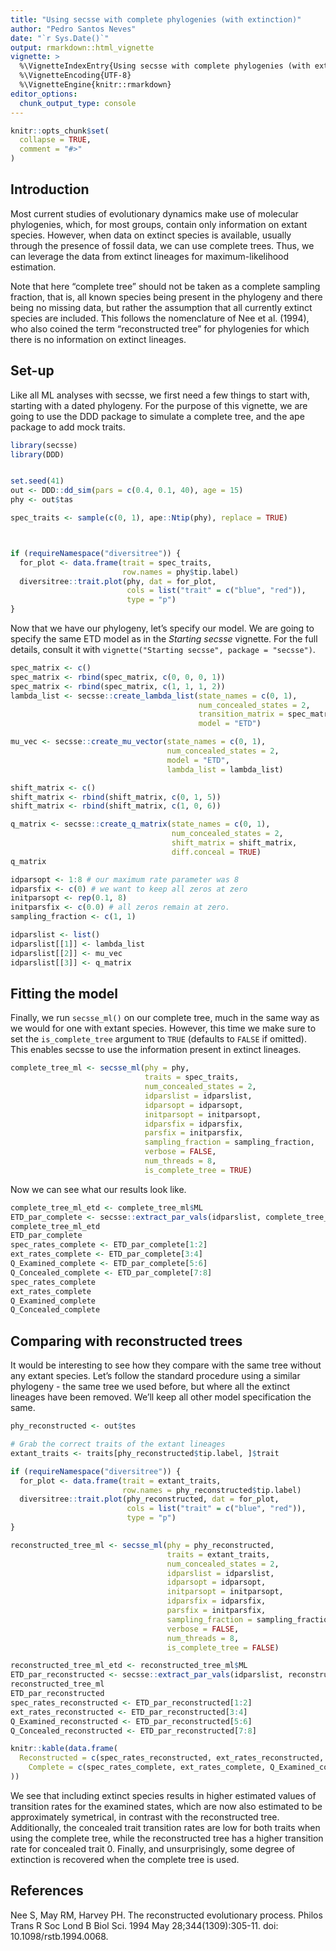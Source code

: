 ```yaml
---
title: "Using secsse with complete phylogenies (with extinction)"
author: "Pedro Santos Neves"
date: "`r Sys.Date()`"
output: rmarkdown::html_vignette
vignette: >
  %\VignetteIndexEntry{Using secsse with complete phylogenies (with extinction)}
  %\VignetteEncoding{UTF-8}
  %\VignetteEngine{knitr::rmarkdown}
editor_options: 
  chunk_output_type: console
---
```


```r
knitr::opts_chunk$set(
  collapse = TRUE,
  comment = "#>"
)
```

## Introduction

Most current studies of evolutionary dynamics make use of molecular phylogenies,
which, for most groups, contain only information on extant species. However,
when data on extinct species is available, usually through the presence of 
fossil data, we can use complete trees. Thus, we can leverage the data
from extinct lineages for maximum-likelihood estimation.

Note that here "complete tree" should not be taken as a complete sampling 
fraction, that is, all known species being present in the phylogeny and there 
being no missing data, but rather the assumption that all currently extinct 
species are included. This follows the nomenclature of Nee et al. (1994), 
who also coined the term "reconstructed tree" for phylogenies for which there
is no information on extinct lineages.

## Set-up

Like all ML analyses with secsse, we first need a few things to start with, 
starting with a dated phylogeny. For the purpose of this vignette, we are going
to use the DDD package to simulate a complete tree, and the ape package to add
mock traits.

```r
library(secsse)
library(DDD)


set.seed(41)
out <- DDD::dd_sim(pars = c(0.4, 0.1, 40), age = 15)
phy <- out$tas

spec_traits <- sample(c(0, 1), ape::Ntip(phy), replace = TRUE)



if (requireNamespace("diversitree")) {
  for_plot <- data.frame(trait = spec_traits,
                         row.names = phy$tip.label)
  diversitree::trait.plot(phy, dat = for_plot,
                          cols = list("trait" = c("blue", "red")),
                          type = "p")
}
```

Now that we have our phylogeny, let's specify our model. We are going to specify
the same ETD model as in the _Starting secsse_ vignette. For the full details,
consult it with `vignette("Starting secsse", package = "secsse")`.

``` r
spec_matrix <- c()
spec_matrix <- rbind(spec_matrix, c(0, 0, 0, 1))
spec_matrix <- rbind(spec_matrix, c(1, 1, 1, 2))
lambda_list <- secsse::create_lambda_list(state_names = c(0, 1),
                                          num_concealed_states = 2,
                                          transition_matrix = spec_matrix,
                                          model = "ETD")

mu_vec <- secsse::create_mu_vector(state_names = c(0, 1),
                                   num_concealed_states = 2,
                                   model = "ETD",
                                   lambda_list = lambda_list)

shift_matrix <- c()
shift_matrix <- rbind(shift_matrix, c(0, 1, 5))
shift_matrix <- rbind(shift_matrix, c(1, 0, 6))

q_matrix <- secsse::create_q_matrix(state_names = c(0, 1),
                                    num_concealed_states = 2,
                                    shift_matrix = shift_matrix,
                                    diff.conceal = TRUE)
q_matrix

idparsopt <- 1:8 # our maximum rate parameter was 8
idparsfix <- c(0) # we want to keep all zeros at zero
initparsopt <- rep(0.1, 8)
initparsfix <- c(0.0) # all zeros remain at zero.
sampling_fraction <- c(1, 1)

idparslist <- list()
idparslist[[1]] <- lambda_list
idparslist[[2]] <- mu_vec
idparslist[[3]] <- q_matrix
```

## Fitting the model

Finally, we run `secsse_ml()` on our complete tree, much in the same way as we 
would for one with extant species. However, this time we make sure to set the 
`is_complete_tree` argument to `TRUE` (defaults to `FALSE` if omitted). This
enables secsse to use the information present in extinct lineages.

```r
complete_tree_ml <- secsse_ml(phy = phy,
                              traits = spec_traits,
                              num_concealed_states = 2,
                              idparslist = idparslist,
                              idparsopt = idparsopt,
                              initparsopt = initparsopt,
                              idparsfix = idparsfix,
                              parsfix = initparsfix,
                              sampling_fraction = sampling_fraction,
                              verbose = FALSE,
                              num_threads = 8,
                              is_complete_tree = TRUE)
```

Now we can see what our results look like.

```r
complete_tree_ml_etd <- complete_tree_ml$ML
ETD_par_complete <- secsse::extract_par_vals(idparslist, complete_tree_ml$MLpars)
complete_tree_ml_etd
ETD_par_complete
spec_rates_complete <- ETD_par_complete[1:2]
ext_rates_complete <- ETD_par_complete[3:4]
Q_Examined_complete <- ETD_par_complete[5:6]
Q_Concealed_complete <- ETD_par_complete[7:8]
spec_rates_complete
ext_rates_complete
Q_Examined_complete
Q_Concealed_complete
```

## Comparing with reconstructed trees

It would be interesting to see how they compare with the same tree without any
extant species. Let's follow the standard procedure using a similar phylogeny -
the same tree we used before, but where all the extinct lineages have been 
removed. We'll keep all other model specification the same.

```r
phy_reconstructed <- out$tes

# Grab the correct traits of the extant lineages
extant_traits <- traits[phy_reconstructed$tip.label, ]$trait

if (requireNamespace("diversitree")) {
  for_plot <- data.frame(trait = extant_traits,
                         row.names = phy_reconstructed$tip.label)
  diversitree::trait.plot(phy_reconstructed, dat = for_plot,
                          cols = list("trait" = c("blue", "red")),
                          type = "p")
}

reconstructed_tree_ml <- secsse_ml(phy = phy_reconstructed,
                                   traits = extant_traits,
                                   num_concealed_states = 2,
                                   idparslist = idparslist,
                                   idparsopt = idparsopt,
                                   initparsopt = initparsopt,
                                   idparsfix = idparsfix,
                                   parsfix = initparsfix,
                                   sampling_fraction = sampling_fraction,
                                   verbose = FALSE,
                                   num_threads = 8,
                                   is_complete_tree = FALSE)

```


```r
reconstructed_tree_ml_etd <- reconstructed_tree_ml$ML
ETD_par_reconstructed <- secsse::extract_par_vals(idparslist, reconstructed_tree_ml$MLpars)
reconstructed_tree_ml
ETD_par_reconstructed
spec_rates_reconstructed <- ETD_par_reconstructed[1:2]
ext_rates_reconstructed <- ETD_par_reconstructed[3:4]
Q_Examined_reconstructed <- ETD_par_reconstructed[5:6]
Q_Concealed_reconstructed <- ETD_par_reconstructed[7:8]

knitr::kable(data.frame(
  Reconstructed = c(spec_rates_reconstructed, ext_rates_reconstructed, Q_Examined_reconstructed, Q_Concealed_reconstructed),
    Complete = c(spec_rates_complete, ext_rates_complete, Q_Examined_complete, Q_Concealed_complete), row.names = c("Speciation rate 0", "Speciation rate 1", "Extinction rate 0", "Extinction rate 1", "Transition examined rate 0", "Transition examined rate 1", "Transition concealed rate 0", "Transition concealed rate 1")
))
```

We see that including extinct species results in higher estimated values of transition rates for the examined states, which are now also estimated to be approximately symetrical, in contrast with the reconstructed tree. Additionally, the concealed trait transition rates are low for both traits when using the complete tree, while the reconstructed tree has a higher transition rate for concealed trait 0. Finally, and unsurprisingly, some degree of extinction is recovered when the complete tree is used.

## References

Nee S, May RM, Harvey PH. The reconstructed evolutionary process. Philos Trans R Soc Lond B Biol Sci. 1994 May 28;344(1309):305-11. doi: 10.1098/rstb.1994.0068.